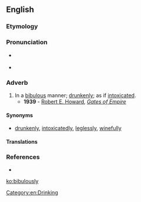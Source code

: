 {{was wotd|2007|December|13}}
==English==

===Etymology===
{{suffix|bibulous|ly|lang=en}}

===Pronunciation===
* {{a|RP|US}} {{IPA|/ˈbɪbjʊləsli/|lang=en}}
* {{audio|en-us-bibulously.ogg|Audio (US)|lang=en}}

===Adverb===
{{en-adv}}

# In a [[bibulous]] manner; [[drunkenly]]; as if [[intoxicated]].
#* '''1939''' - [[w:Robert E. Howard|Robert E. Howard]], ''[[s:Gates of Empire|Gates of Empire]]''
#*: {{usex|The Venetian captain, prodding among the butts and bales of the cargo, had discovered a stowaway--a fat, sandy-haired man in worn leather, snoring '''bibulously''' among the barrels.|lang=en}}

====Synonyms====
* {{sense|drunkenly}} [[drunkenly]], [[intoxicatedly]], [[leglessly]], [[winefully]]

====Translations====
{{trans-see|drunkenly}}

===References===
* {{R:Webster 1913}}

[[Category:en:Drinking]]

[[ko:bibulously]]